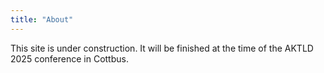 ```yaml
---
title: "About"
---
```


This site is under construction. It will be finished at the time of the AKTLD 2025 conference in Cottbus.